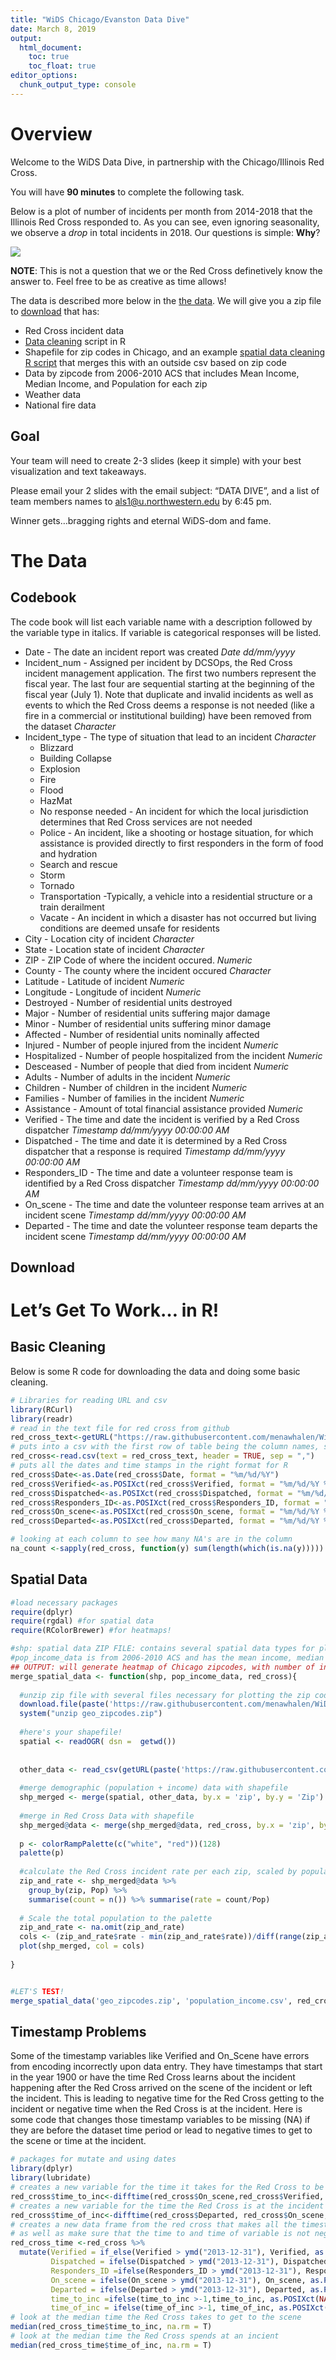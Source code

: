 ```yaml
---
title: "WiDS Chicago/Evanston Data Dive"
date: March 8, 2019
output:
  html_document:
    toc: true
    toc_float: true
editor_options: 
  chunk_output_type: console
---
```

# Overview

Welcome to the WiDS Data Dive, in partnership with the Chicago/Illinois Red Cross.

You will have **90 minutes** to complete the following task. 

Below is a plot of number of incidents per month from 2014-2018 that the Illinois Red Cross responded to. As you can see, even ignoring seasonality, we observe a *drop* in total incidents in 2018. Our questions is simple: **Why**?

![](motivating_plot.png)

**NOTE**: This is not a question that we or the Red Cross definetively know the answer to. Feel free to be as creative as time allows!

The data is described more below in the [the data](#the-data). We will give you a zip file to [download](#download) that has: 

* Red Cross incident data 
* [Data cleaning](#basic-cleaning) script in R
* Shapefile for zip codes in Chicago, and an example [spatial data cleaning R script](#spatial-data) that merges this with an outside csv based on zip code
* Data by zipcode from 2006-2010 ACS that includes Mean Income, Median Income, and Population for each zip 
* Weather data
* National fire data



## Goal
Your team will need to create 2-3 slides (keep it simple) with your best visualization and text takeaways. 

Please email your 2 slides with the email subject: "DATA DIVE", and a list of team members names to <als1@u.northwestern.edu> by 6:45 pm. 

Winner gets...bragging rights and eternal WiDS-dom and fame. 


# The Data

## Codebook
The code book will list each variable name with a description followed by the variable type in italics. If variable is categorical responses will be listed.

  * Date - The date an incident report was created *Date dd/mm/yyyy*
  * Incident_num - Assigned per incident by DCSOps, the Red Cross incident management application. The first two numbers represent the fiscal year. The last four are sequential starting at the beginning of the fiscal year (July 1). Note that duplicate and invalid incidents as well as events to which the Red Cross deems a response is not needed (like a fire in a commercial or institutional building) have been removed from the dataset *Character*
  * Incident_type - The type of situation that lead to an incident *Character*
      + Blizzard
      + Building Collapse
      + Explosion
      + Fire
      + Flood
      + HazMat
      + No response needed - An incident for which the local jurisdiction determines that Red Cross services are not needed
      + Police - An incident, like a shooting or hostage situation, for which assistance is provided directly to first responders in the form of food and hydration
      + Search and rescue 
      + Storm
      + Tornado
      + Transportation -Typically, a vehicle into a residential structure or a train derailment
      + Vacate - An incident in which a disaster has not occurred but living conditions are deemed unsafe for residents
  * City - Location city of incident *Character*
  * State - Location state of incident *Character*
  * ZIP - ZIP Code of where the incident occured. *Numeric*
  * County - The county where the incident occured *Character*
  * Latitude - Latitude of incident *Numeric*
  * Longitude - Longitude of incident *Numeric*
  * Destroyed - Number of residential units destroyed
  * Major - Number of residential units suffering major damage
  * Minor - Number of residential units suffering minor damage
  * Affected - Number of residential units nominally affected
  * Injured - Number of people injured from the incident *Numeric*
  * Hospitalized - Number of people hospitalized from the incident *Numeric*
  * Desceased - Number of people that died from incident *Numeric*
  * Adults - Number of adults in the incident *Numeric*
  * Children - Number of children in the incident *Numeric*
  * Families - Number of families in the incident *Numeric*
  * Assistance - Amount of total financial assistance provided *Numeric* 
  * Verified - The time and date the incident is verified by a Red Cross dispatcher *Timestamp dd/mm/yyyy 00:00:00 AM*
  * Dispatched - The time and date it is determined by a Red Cross dispatcher that a response is required *Timestamp dd/mm/yyyy 00:00:00 AM*
  * Responders_ID - The time and date a volunteer response team is identified by a Red Cross dispatcher *Timestamp dd/mm/yyyy 00:00:00 AM*
  * On_scene - The time and date the volunteer response team arrives at an incident scene *Timestamp dd/mm/yyyy 00:00:00 AM*
  * Departed - The time and date the volunteer response team departs the incident scene *Timestamp dd/mm/yyyy 00:00:00 AM*

## Download




# Let's Get To Work... in R!

## Basic Cleaning
Below is some R code for downloading the data and doing some basic cleaning.
```r
# Libraries for reading URL and csv
library(RCurl) 
library(readr)
# read in the text file for red cross from github 
red_cross_text<-getURL("https://raw.githubusercontent.com/menawhalen/WiDS_Data_Dive/master/Redcross.csv")
# puts into a csv with the first row of table being the column names, seperated by ","
red_cross<-read.csv(text = red_cross_text, header = TRUE, sep = ",")
# puts all the dates and time stamps in the right format for R
red_cross$Date<-as.Date(red_cross$Date, format = "%m/%d/%Y")
red_cross$Verified<-as.POSIXct(red_cross$Verified, format = "%m/%d/%Y %H:%M")
red_cross$Dispatched<-as.POSIXct(red_cross$Dispatched, format = "%m/%d/%Y %H:%M")
red_cross$Responders_ID<-as.POSIXct(red_cross$Responders_ID, format = "%m/%d/%Y %H:%M")
red_cross$On_scene<-as.POSIXct(red_cross$On_scene, format = "%m/%d/%Y %H:%M")
red_cross$Departed<-as.POSIXct(red_cross$Departed, format = "%m/%d/%Y %H:%M")

# looking at each column to see how many NA's are in the column
na_count <-sapply(red_cross, function(y) sum(length(which(is.na(y))))) 
```

## Spatial Data 

```r
#load necessary packages
require(dplyr)
require(rgdal) #for spatial data
require(RColorBrewer) #for heatmaps!

#shp: spatial data ZIP FILE: contains several spatial data types for plotting
#pop_income_data is from 2006-2010 ACS and has the mean income, median income, and population for a zip
## OUTPUT: will generate heatmap of Chicago zipcodes, with number of incidents scaled to the population in the zip
merge_spatial_data <- function(shp, pop_income_data, red_cross){
  
  #unzip zip file with several files necessary for plotting the zip code
  download.file(paste('https://raw.githubusercontent.com/menawhalen/WiDS_Data_Dive/master/', shp, sep = "/"), destfile = "geo_zipcodes.zip")
  system("unzip geo_zipcodes.zip")
  
  #here's your shapefile!
  spatial <- readOGR( dsn =  getwd()) 
  
  
  other_data <- read_csv(getURL(paste('https://raw.githubusercontent.com/menawhalen/WiDS_Data_Dive/master/', pop_income_data, sep = "/")))
  
  #merge demographic (population + income) data with shapefile
  shp_merged <- merge(spatial, other_data, by.x = 'zip', by.y = 'Zip')
  
  #merge in Red Cross Data with shapefile
  shp_merged@data <- merge(shp_merged@data, red_cross, by.x = 'zip', by.y = 'ZIP')
  
  p <- colorRampPalette(c("white", "red"))(128)
  palette(p)
  
  #calculate the Red Cross incident rate per each zip, scaled by population
  zip_and_rate <- shp_merged@data %>%
    group_by(zip, Pop) %>% 
    summarise(count = n()) %>% summarise(rate = count/Pop)
  
  # Scale the total population to the palette
  zip_and_rate <- na.omit(zip_and_rate)
  cols <- (zip_and_rate$rate - min(zip_and_rate$rate))/diff(range(zip_and_rate$rate))*120 + 1
  plot(shp_merged, col = cols)
  
}


#LET'S TEST!
merge_spatial_data('geo_zipcodes.zip', 'population_income.csv', red_cross)

```



## Timestamp Problems
Some of the timestamp variables like Verified and  On_Scene have errors from encoding incorrectly upon data entry. They have timestamps that start in the year 1900 or have the time Red Cross learns about the incident happening after the Red Cross arrived on the scene of the incident or left the incident. This is leading to negative time for the Red Cross getting to the incident or negative time when the Red Cross is at the incident. Here is some code that changes those timestamp variables to be missing (NA) if they are before the dataset time period or lead to negative times to get to the scene or time at the incident. 
```r
# packages for mutate and using dates
library(dplyr) 
library(lubridate)
# creates a new variable for the time it takes for the Red Cross to be on the scene in minutes
red_cross$time_to_inc<-difftime(red_cross$On_scene,red_cross$Verified, units = "min")
# creates a new variable for the time the Red Cross is at the incident in minutes
red_cross$time_of_inc<-difftime(red_cross$Departed, red_cross$On_scene, units = "min")
# creates a new data frame from the red cross that makes all the timestamp variable be after 2014 and on
# as well as make sure that the time to and time of variable is not negative
red_cross_time <-red_cross %>%
  mutate(Verified = if_else(Verified > ymd("2013-12-31"), Verified, as.POSIXct(NA)), 
         Dispatched = ifelse(Dispatched > ymd("2013-12-31"), Dispatched, as.POSIXct(NA)),
         Responders_ID =ifelse(Responders_ID > ymd("2013-12-31"), Responders_ID, as.POSIXct(NA)),
         On_scene = ifelse(On_scene > ymd("2013-12-31"), On_scene, as.POSIXct(NA)),
         Departed = ifelse(Departed > ymd("2013-12-31"), Departed, as.POSIXct(NA)),
         time_to_inc =ifelse(time_to_inc >-1,time_to_inc, as.POSIXct(NA)),
         time_of_inc = ifelse(time_of_inc >-1, time_of_inc, as.POSIXct(NA)))
# look at the median time the Red Cross takes to get to the scene
median(red_cross_time$time_to_inc, na.rm = T)
# look at the median time the Red Cross spends at an incient
median(red_cross_time$time_of_inc, na.rm = T)

```
